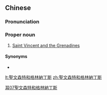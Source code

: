 {{also|圣文森特和格林纳丁斯}}
==Chinese==
{{zh-forms|s=圣文森特和格林纳丁斯|type=415}}

===Pronunciation===
{{zh-pron
|m=Shèngwénsēntè hé Gélínnàdīngsī
|c=sing3 man4 sam1 dak6 wo4 gaak3 lam4 naap6 ding1 si1
|mn=qz:Sèng-bûn-serm-tia̍k hô͘ Kiak-lîm-la̍p-teng-sir/xm:Sèng-bûn-sim-te̍k hô Kek-lîm-la̍p-teng-su/zz:Sèng-bûn-som-te̍k hô Kek-lîm-la̍p-teng-su
|cat=pn
}}

===Proper noun===
{{zh-proper noun}}

# [[Saint Vincent and the Grenadines]]

====Synonyms====
* {{zh-l|聖文森及格瑞納丁|Shèngwénsēn Jígéruìnàdīng}}

[[Category:zh:Countries|耳07聖文森特和格林納丁斯]]

[[lt:聖文森特和格林納丁斯]]
[[zh:聖文森特和格林納丁斯]]